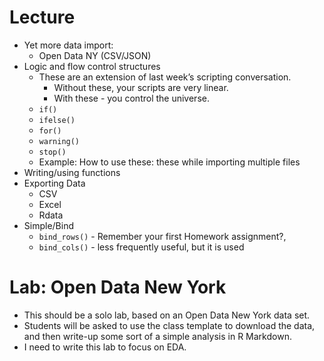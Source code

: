 # Lecture
- Yet more data import:
    - Open Data NY (CSV/JSON)
- Logic and flow control structures
    - These are an extension of last week's scripting conversation.
        - Without these, your scripts are very linear.
        - With these - you control the universe.
    - `if()`
    - `ifelse()`
    - `for()`
    - `warning()`
    - `stop()`
    - Example: How to use these: these while importing multiple files
- Writing/using functions
- Exporting Data
    - CSV
    - Excel
    - Rdata
- Simple/Bind
    - `bind_rows()` - Remember your first Homework assignment?, 
    - `bind_cols()` - less frequently useful, but it is used

# Lab: Open Data New York
- This should be a solo lab, based on an Open Data New York data set.
- Students will be asked to use the class template to download
  the data, and then write-up some sort of a simple analysis in R
  Markdown.
- I need to write this lab to focus on EDA.
